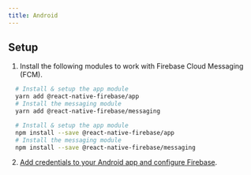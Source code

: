 ```yaml
---
title: Android
---
```



## Setup

1. Install the following modules to work with Firebase Cloud Messaging (FCM).

<Tabs groupId="package-manager">
  <TabItem value="Yarn" default>

```bash
  # Install & setup the app module
  yarn add @react-native-firebase/app
  # Install the messaging module
  yarn add @react-native-firebase/messaging
```

  </TabItem>
  <TabItem value="npm">

```bash
  # Install & setup the app module
  npm install --save @react-native-firebase/app
  # Install the messaging module
  npm install --save @react-native-firebase/messaging
```
  </TabItem>
</Tabs>

2. [Add credentials to your Android app and configure Firebase](https://rnfirebase.io/#2-android-setup).
